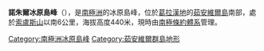 {{coord|63|19|S|56|5|W|display=title}}

'''諾朱爾冰原島峰'''（{{lang-en|Nodule Nunatak}}），是[[南極洲|南極洲]]的冰原島峰，位於[[葛拉漢地|葛拉漢地]]的[[茹安維爾島|茹安維爾島]]南部，處於[[索盧斯山|索盧斯山]]以南6公里，海拔高度440米，現時由[[南極條約體系|南極條約體系]]管理。

{{DEFAULTSORT:Nodule Nunatak}}
[[Category:南極洲冰原島峰|Category:南極洲冰原島峰]]
[[Category:茹安維爾群島地形|Category:茹安維爾群島地形]]

{{JoinvilleIsland-geo-stub}}